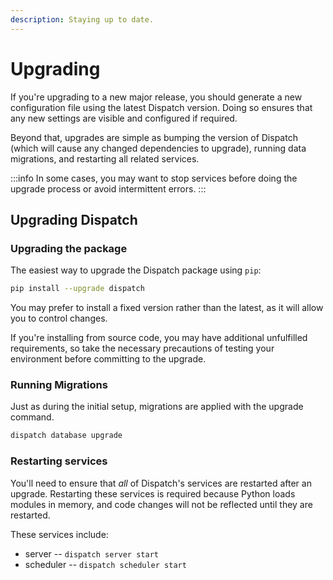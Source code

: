 ```yaml
---
description: Staying up to date.
---
```


# Upgrading

If you're upgrading to a new major release, you should generate a new configuration file using the latest Dispatch version. Doing so ensures that any new settings are visible and configured if required.

Beyond that, upgrades are simple as bumping the version of Dispatch \(which will cause any changed dependencies to upgrade\), running data migrations, and restarting all related services.

:::info
In some cases, you may want to stop services before doing the upgrade process or avoid intermittent errors.
:::

## Upgrading Dispatch

### Upgrading the package

The easiest way to upgrade the Dispatch package using `pip`:

```bash
pip install --upgrade dispatch
```

You may prefer to install a fixed version rather than the latest, as it will allow you to control changes.

If you're installing from source code, you may have additional unfulfilled requirements, so take the necessary precautions of testing your environment before committing to the upgrade.

### Running Migrations

Just as during the initial setup, migrations are applied with the upgrade command.

```bash
dispatch database upgrade
```

### Restarting services

You'll need to ensure that _all_ of Dispatch's services are restarted after an upgrade. Restarting these services is required because Python loads modules in memory, and code changes will not be reflected until they are restarted.

These services include:

- server -- `dispatch server start`
- scheduler -- `dispatch scheduler start`
